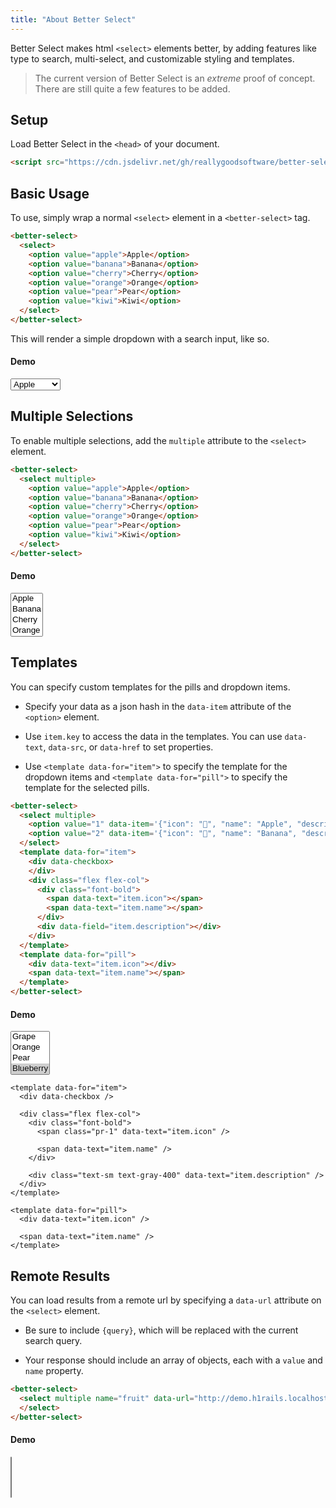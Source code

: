 ```yaml
---
title: "About Better Select"
---
```


Better Select makes html `<select>` elements better, by adding features like type to search, multi-select, and customizable styling and templates.

> The current version of Better Select is an *extreme* proof of concept. There are still quite a few features to be added.

## Setup

Load Better Select in the `<head>` of your document.

```html
<script src="https://cdn.jsdelivr.net/gh/reallygoodsoftware/better-select@0.2.0/betterselect.min.js"></script>
```

## Basic Usage

To use, simply wrap a normal `<select>` element in a `<better-select>` tag.

```html
<better-select>
  <select>
    <option value="apple">Apple</option>
    <option value="banana">Banana</option>
    <option value="cherry">Cherry</option>
    <option value="orange">Orange</option>
    <option value="pear">Pear</option>
    <option value="kiwi">Kiwi</option>
  </select>
</better-select>
```

This will render a simple dropdown with a search input, like so.

#### Demo

<better-select>
  <select name="fruit">
    <option value="apple">Apple</option>
    <option value="banana">Banana</option>
    <option value="cherry">Cherry</option>
    <option value="orange">Orange</option>
    <option value="pear">Pear</option>
    <option value="kiwi">Kiwi</option>
    <option value="mango">Mango</option>
    <option value="apple2">Apple 2</option>
    <option value="banana2">Banana 2</option>
    <option value="cherry2">Cherry 2</option>
    <option value="orange2">Orange 2</option>
    <option value="pear2">Pear 2</option>
    <option value="kiwi2">Kiwi 2</option>
    <option value="mango2">Mango 2</option>
    <option value="apple3">Apple 3</option>
    <option value="banana3">Banana 3</option>
    <option value="cherry3">Cherry 3</option>
    <option value="orange3">Orange 3</option>
    <option value="pear3">Pear 3</option>
    <option value="kiwi3">Kiwi 3</option>
    <option value="mango3">Mango 3</option>
    <option value="apple4">Apple 4</option>
    <option value="banana4">Banana 4</option>
    <option value="cherry4">Cherry 4</option>
    <option value="orange4">Orange 4</option>
    <option value="pear4">Pear 4</option>
    <option value="kiwi4">Kiwi 4</option>
    <option value="mango4">Mango 4</option>
    <option value="apple5">Apple 5</option>
    <option value="banana5">Banana 5</option>
    <option value="cherry5">Cherry 5</option>
    <option value="orange5">Orange 5</option>
    <option value="pear5">Pear 5</option>
    <option value="kiwi5">Kiwi 5</option>
    <option value="mango5">Mango 5</option>
    <option value="apple6">Apple 6</option>
    <option value="banana6">Banana 6</option>
    <option value="cherry6">Cherry 6</option>
    <option value="orange6">Orange 6</option>
    <option value="pear6">Pear 6</option>
    <option value="kiwi6">Kiwi 6</option>
    <option value="mango6">Mango 6</option>
  </select>
</better-select>

<br />

## Multiple Selections

To enable multiple selections, add the `multiple` attribute to the `<select>` element.

```html
<better-select>
  <select multiple>
    <option value="apple">Apple</option>
    <option value="banana">Banana</option>
    <option value="cherry">Cherry</option>
    <option value="orange">Orange</option>
    <option value="pear">Pear</option>
    <option value="kiwi">Kiwi</option>
  </select>
</better-select>
```

#### Demo

<better-select>
  <select multiple name="fruit">
    <option value="apple">Apple</option>
    <option value="banana">Banana</option>
    <option value="cherry">Cherry</option>
    <option value="orange">Orange</option>
    <option value="pear">Pear</option>
    <option value="kiwi">Kiwi</option>
  </select>
</better-select>

## Templates

You can specify custom templates for the pills and dropdown items.

* Specify your data as a json hash in the `data-item` attribute of the `<option>` element.

* Use `item.key` to access the data in the templates. You can use `data-text`, `data-src`, or `data-href` to set properties.

* Use `<template data-for="item">` to specify the template for the dropdown items and `<template data-for="pill">` to specify the template for the selected pills.

```html
<better-select>
  <select multiple>
    <option value="1" data-item='{"icon": "🍎", "name": "Apple", "description": "Fresh red apple", "color": "#ffebee"}'>Apple</option>
    <option value="2" data-item='{"icon": "🍌", "name": "Banana", "description": "Ripe yellow banana", "color": "#fff3e0"}'>Banana</option>
  </select>
  <template data-for="item">
    <div data-checkbox>
    </div>
    <div class="flex flex-col">
      <div class="font-bold">
        <span data-text="item.icon"></span>
        <span data-text="item.name"></span>
      </div>
      <div data-field="item.description"></div>
    </div>
  </template>
  <template data-for="pill">
    <div data-text="item.icon"></div>
    <span data-text="item.name"></span>
  </template>
</better-select>
```

#### Demo

<div v-pre>
  <better-select>
    <select multiple name="fruit">
      <option value="1" data-item="{&#x22;icon&#x22;: &#x22;🍎&#x22;, &#x22;name&#x22;: &#x22;Apple&#x22;, &#x22;description&#x22;: &#x22;Fresh red apple&#x22;, &#x22;color&#x22;: &#x22;#ffebee&#x22;}">Apple</option>
      <option value="2" data-item="{&#x22;icon&#x22;: &#x22;🍌&#x22;, &#x22;name&#x22;: &#x22;Banana&#x22;, &#x22;description&#x22;: &#x22;Ripe yellow banana&#x22;, &#x22;color&#x22;: &#x22;#fff3e0&#x22;}">Banana</option>
      <option value="3" data-item="{&#x22;icon&#x22;: &#x22;🍒&#x22;, &#x22;name&#x22;: &#x22;Cherry&#x22;, &#x22;description&#x22;: &#x22;Sweet dark cherries&#x22;, &#x22;color&#x22;: &#x22;#fce4ec&#x22;}">Cherry</option>
      <option value="4" data-item="{&#x22;icon&#x22;: &#x22;🍇&#x22;, &#x22;name&#x22;: &#x22;Grape&#x22;, &#x22;description&#x22;: &#x22;Purple wine grapes&#x22;, &#x22;color&#x22;: &#x22;#f3e5f5&#x22;}">Grape</option>
      <option value="5" data-item="{&#x22;icon&#x22;: &#x22;🍊&#x22;, &#x22;name&#x22;: &#x22;Orange&#x22;, &#x22;description&#x22;: &#x22;Juicy citrus&#x22;, &#x22;color&#x22;: &#x22;#fff3e0&#x22;}">Orange</option>
      <option value="6" data-item="{&#x22;icon&#x22;: &#x22;🍐&#x22;, &#x22;name&#x22;: &#x22;Pear&#x22;, &#x22;description&#x22;: &#x22;Sweet and juicy&#x22;, &#x22;color&#x22;: &#x22;#f1f8e9&#x22;}">Pear</option>
      <option selected value="7" data-item="{&#x22;icon&#x22;: &#x22;🫐&#x22;, &#x22;name&#x22;: &#x22;Blueberry&#x22;, &#x22;description&#x22;: &#x22;Wild blueberries&#x22;, &#x22;color&#x22;: &#x22;#e8eaf6&#x22;}">Blueberry</option>
      <option value="8" data-item="{&#x22;icon&#x22;: &#x22;🥝&#x22;, &#x22;name&#x22;: &#x22;Kiwi&#x22;, &#x22;description&#x22;: &#x22;Fresh and tangy&#x22;, &#x22;color&#x22;: &#x22;#f9fbe7&#x22;}">Kiwi</option>
    </select>

    <template data-for="item">
      <div data-checkbox />

      <div class="flex flex-col">
        <div class="font-bold">
          <span class="pr-1" data-text="item.icon" />

          <span data-text="item.name" />
        </div>

        <div class="text-sm text-gray-400" data-text="item.description" />
      </div>
    </template>

    <template data-for="pill">
      <div data-text="item.icon" />

      <span data-text="item.name" />
    </template>
  </better-select>
</div>

## Remote Results

You can load results from a remote url by specifying a `data-url` attribute on the `<select>` element.

* Be sure to include `{query}`, which will be replaced with the current search query.

* Your response should include an array of objects, each with a `value` and `name` property.

```html
<better-select>
  <select multiple name="fruit" data-url="http://demo.h1rails.localhost/search?query={query}">
  </select>
</better-select>
```

#### Demo

<div v-pre>
  <better-select>
    <select multiple name="fruit" data-url="http://demo.h1rails.localhost/search?query={query}" />
  </better-select>
</div>
